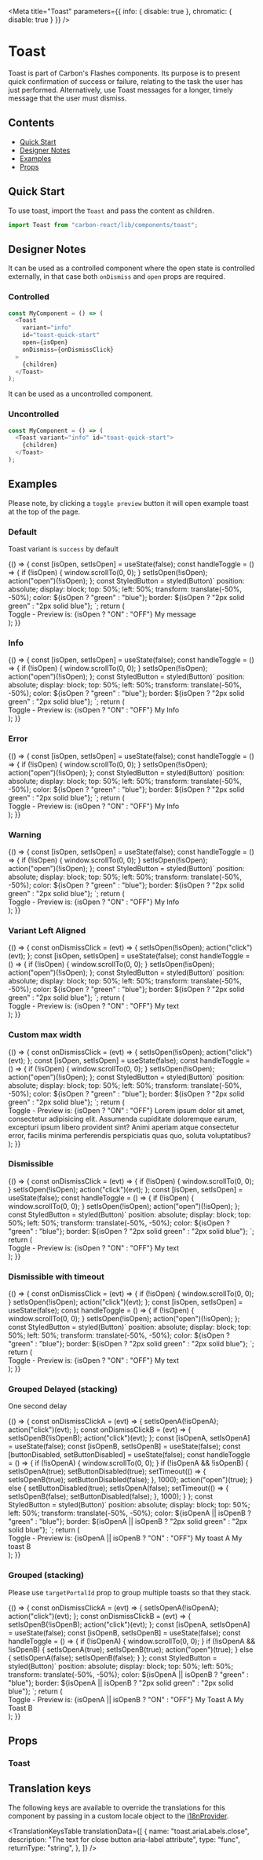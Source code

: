 

<Meta
  title="Toast"
  parameters={{ info: { disable: true }, chromatic: { disable: true } }}
/>

# Toast

Toast is part of Carbon's Flashes components.
Its purpose is to present quick confirmation of success or failure, relating to the task the user has just performed. Alternatively, use Toast messages for a longer, timely message that the user must dismiss.

## Contents

- [Quick Start](#quick-start)
- [Designer Notes](#designer-notes)
- [Examples](#examples)
- [Props](#props)

## Quick Start

To use toast, import the `Toast` and pass the content as children.

```javascript
import Toast from "carbon-react/lib/components/toast";
```

## Designer Notes

It can be used as a controlled component where the open state is controlled externally,
in that case both `onDismiss` and `open` props are required.

### Controlled

```javascript
const MyComponent = () => (
  <Toast
    variant="info"
    id="toast-quick-start"
    open={isOpen}
    onDismiss={onDismissClick}
  >
    {children}
  </Toast>
);
```

It can be used as a uncontrolled component.

### Uncontrolled

```javascript
const MyComponent = () => (
  <Toast variant="info" id="toast-quick-start">
    {children}
  </Toast>
);
```

## Examples

Please note, by clicking a `toggle preview` button it will open example toast at the top of the page.

### Default

Toast variant is `success` by default

<Canvas>
  <Story name="default" parameters={{ info: { disable: true } }}>
    {() => {
      const [isOpen, setIsOpen] = useState(false);
      const handleToggle = () => {
        if (!isOpen) {
          window.scrollTo(0, 0);
        }
        setIsOpen(!isOpen);
        action("open")(!isOpen);
      };
      const StyledButton = styled(Button)`
        position: absolute;
        display: block;
        top: 50%;
        left: 50%;
        transform: translate(-50%, -50%);
        color: ${isOpen ? "green" : "blue"};
        border: ${isOpen ? "2px solid green" : "2px solid blue"};
      `;
      return (
        <div id="wrapper-default">
          <StyledButton id="button-default" key="button" onClick={handleToggle}>
            Toggle - Preview is: {isOpen ? "ON" : "OFF"}
          </StyledButton>
          <Toast id="toast-default" variant="success" open={isOpen}>
            My message
          </Toast>
        </div>
      );
    }}
  </Story>
</Canvas>

### Info

<Canvas>
  <Story name="info" parameters={{ info: { disable: true } }}>
    {() => {
      const [isOpen, setIsOpen] = useState(false);
      const handleToggle = () => {
        if (!isOpen) {
          window.scrollTo(0, 0);
        }
        setIsOpen(!isOpen);
        action("open")(!isOpen);
      };
      const StyledButton = styled(Button)`
        position: absolute;
        display: block;
        top: 50%;
        left: 50%;
        transform: translate(-50%, -50%);
        color: ${isOpen ? "green" : "blue"};
        border: ${isOpen ? "2px solid green" : "2px solid blue"};
      `;
      return (
        <div id="wrapper-variant-info">
          <StyledButton
            id="button-variant-info"
            key="button"
            onClick={handleToggle}
          >
            Toggle - Preview is: {isOpen ? "ON" : "OFF"}
          </StyledButton>
          <Toast variant="info" id="toast-variant-info" open={isOpen}>
            My Info
          </Toast>
        </div>
      );
    }}
  </Story>
</Canvas>

### Error

<Canvas>
  <Story name="error" parameters={{ info: { disable: true } }}>
    {() => {
      const [isOpen, setIsOpen] = useState(false);
      const handleToggle = () => {
        if (!isOpen) {
          window.scrollTo(0, 0);
        }
        setIsOpen(!isOpen);
        action("open")(!isOpen);
      };
      const StyledButton = styled(Button)`
        position: absolute;
        display: block;
        top: 50%;
        left: 50%;
        transform: translate(-50%, -50%);
        color: ${isOpen ? "green" : "blue"};
        border: ${isOpen ? "2px solid green" : "2px solid blue"};
      `;
      return (
        <div id="wrapper-variant-error">
          <StyledButton
            id="button-variant-error"
            key="button"
            onClick={handleToggle}
          >
            Toggle - Preview is: {isOpen ? "ON" : "OFF"}
          </StyledButton>
          <Toast variant="error" id="toast-variant-error" open={isOpen}>
            My Info
          </Toast>
        </div>
      );
    }}
  </Story>
</Canvas>

### Warning

<Canvas>
  <Story name="warning" parameters={{ info: { disable: true } }}>
    {() => {
      const [isOpen, setIsOpen] = useState(false);
      const handleToggle = () => {
        if (!isOpen) {
          window.scrollTo(0, 0);
        }
        setIsOpen(!isOpen);
        action("open")(!isOpen);
      };
      const StyledButton = styled(Button)`
        position: absolute;
        display: block;
        top: 50%;
        left: 50%;
        transform: translate(-50%, -50%);
        color: ${isOpen ? "green" : "blue"};
        border: ${isOpen ? "2px solid green" : "2px solid blue"};
      `;
      return (
        <div id="wrapper-variant-warning">
          <StyledButton
            id="button-variant-warning"
            key="button"
            onClick={handleToggle}
          >
            Toggle - Preview is: {isOpen ? "ON" : "OFF"}
          </StyledButton>
          <Toast variant="warning" id="toast-variant-warning" open={isOpen}>
            My Info
          </Toast>
        </div>
      );
    }}
  </Story>
</Canvas>

### Variant Left Aligned

<Canvas>
  <Story name="left aligned" parameters={{ info: { disable: true } }}>
    {() => {
      const onDismissClick = (evt) => {
        setIsOpen(!isOpen);
        action("click")(evt);
      };
      const [isOpen, setIsOpen] = useState(false);
      const handleToggle = () => {
        if (!isOpen) {
          window.scrollTo(0, 0);
        }
        setIsOpen(!isOpen);
        action("open")(!isOpen);
      };
      const StyledButton = styled(Button)`
        position: absolute;
        display: block;
        top: 50%;
        left: 50%;
        transform: translate(-50%, -50%);
        color: ${isOpen ? "green" : "blue"};
        border: ${isOpen ? "2px solid green" : "2px solid blue"};
      `;
      return (
        <div id="wrapper-left-aligned">
          <StyledButton
            id="button-left-aligned"
            key="button"
            onClick={handleToggle}
          >
            Toggle - Preview is: {isOpen ? "ON" : "OFF"}
          </StyledButton>
          <Toast
            variant="warning"
            id="toast-left-aligned"
            open={isOpen}
            onDismiss={onDismissClick}
            isCenter={false}
          >
            My text
          </Toast>
        </div>
      );
    }}
  </Story>
</Canvas>

### Custom max width

<Canvas>
  <Story name="custom-max-width" parameters={{ info: { disable: true } }}>
    {() => {
      const onDismissClick = (evt) => {
        setIsOpen(!isOpen);
        action("click")(evt);
      };
      const [isOpen, setIsOpen] = useState(false);
      const handleToggle = () => {
        if (!isOpen) {
          window.scrollTo(0, 0);
        }
        setIsOpen(!isOpen);
        action("open")(!isOpen);
      };
      const StyledButton = styled(Button)`
        position: absolute;
        display: block;
        top: 50%;
        left: 50%;
        transform: translate(-50%, -50%);
        color: ${isOpen ? "green" : "blue"};
        border: ${isOpen ? "2px solid green" : "2px solid blue"};
      `;
      return (
        <div id="wrapper-custom-width">
          <StyledButton
            id="button-custom-width"
            key="button"
            onClick={handleToggle}
          >
            Toggle - Preview is: {isOpen ? "ON" : "OFF"}
          </StyledButton>
          <Toast
            variant="warning"
            id="toast-custom-width"
            open={isOpen}
            onDismiss={onDismissClick}
            isCenter={true}
            maxWidth="550px"
          >
            Lorem ipsum dolor sit amet, consectetur adipisicing elit. Assumenda
            cupiditate doloremque earum, excepturi ipsum libero provident sint?
            Animi aperiam atque consectetur error, facilis minima perferendis
            perspiciatis quas quo, soluta voluptatibus?
          </Toast>
        </div>
      );
    }}
  </Story>
</Canvas>

### Dismissible

<Canvas>
  <Story name="dismissible" parameters={{ info: { disable: true } }}>
    {() => {
      const onDismissClick = (evt) => {
        if (!isOpen) {
          window.scrollTo(0, 0);
        }
        setIsOpen(!isOpen);
        action("click")(evt);
      };
      const [isOpen, setIsOpen] = useState(false);
      const handleToggle = () => {
        if (!isOpen) {
          window.scrollTo(0, 0);
        }
        setIsOpen(!isOpen);
        action("open")(!isOpen);
      };
      const StyledButton = styled(Button)`
        position: absolute;
        display: block;
        top: 50%;
        left: 50%;
        transform: translate(-50%, -50%);
        color: ${isOpen ? "green" : "blue"};
        border: ${isOpen ? "2px solid green" : "2px solid blue"};
      `;
      return (
        <div id="wrapper-dismissible">
          <StyledButton
            id="button-toast-dismissible"
            key="button"
            onClick={handleToggle}
          >
            Toggle - Preview is: {isOpen ? "ON" : "OFF"}
          </StyledButton>
          <Toast
            variant="warning"
            id="toast-dismissible"
            open={isOpen}
            onDismiss={onDismissClick}
            isCenter={true}
          >
            My text
          </Toast>
        </div>
      );
    }}
  </Story>
</Canvas>

### Dismissible with timeout

<Canvas>
  <Story
    name="dismissible-with-timeout"
    parameters={{ info: { disable: true } }}
  >
    {() => {
      const onDismissClick = (evt) => {
        if (!isOpen) {
          window.scrollTo(0, 0);
        }
        setIsOpen(!isOpen);
        action("click")(evt);
      };
      const [isOpen, setIsOpen] = useState(false);
      const handleToggle = () => {
        if (!isOpen) {
          window.scrollTo(0, 0);
        }
        setIsOpen(!isOpen);
        action("open")(!isOpen);
      };
      const StyledButton = styled(Button)`
        position: absolute;
        display: block;
        top: 50%;
        left: 50%;
        transform: translate(-50%, -50%);
        color: ${isOpen ? "green" : "blue"};
        border: ${isOpen ? "2px solid green" : "2px solid blue"};
      `;
      return (
        <div id="wrapper-dismissible">
          <StyledButton
            id="button-toast-dismissible"
            key="button"
            onClick={handleToggle}
          >
            Toggle - Preview is: {isOpen ? "ON" : "OFF"}
          </StyledButton>
          <Toast
            variant="warning"
            id="toast-dismissible"
            open={isOpen}
            onDismiss={onDismissClick}
            isCenter={true}
            timeout={2000}
          >
            My text
          </Toast>
        </div>
      );
    }}
  </Story>
</Canvas>

### Grouped Delayed (stacking)

One second delay

<Canvas>
  <Story name="stacked-delayed" parameters={{ info: { disable: true } }}>
    {() => {
      const onDismissClickA = (evt) => {
        setIsOpenA(!isOpenA);
        action("click")(evt);
      };
      const onDismissClickB = (evt) => {
        setIsOpenB(!isOpenB);
        action("click")(evt);
      };
      const [isOpenA, setIsOpenA] = useState(false);
      const [isOpenB, setIsOpenB] = useState(false);
      const [buttonDisabled, setButtonDisabled] = useState(false);
      const handleToggle = () => {
        if (!isOpenA) {
          window.scrollTo(0, 0);
        }
        if (!isOpenA && !isOpenB) {
          setIsOpenA(true);
          setButtonDisabled(true);
          setTimeout(() => {
            setIsOpenB(true);
            setButtonDisabled(false);
          }, 1000);
          action("open")(true);
        } else {
          setButtonDisabled(true);
          setIsOpenA(false);
          setTimeout(() => {
            setIsOpenB(false);
            setButtonDisabled(false);
          }, 1000);
        }
      };
      const StyledButton = styled(Button)`
        position: absolute;
        display: block;
        top: 50%;
        left: 50%;
        transform: translate(-50%, -50%);
        color: ${isOpenA || isOpenB ? "green" : "blue"};
        border: ${isOpenA || isOpenB ? "2px solid green" : "2px solid blue"};
      `;
      return (
        <div id="wrapper-stacked-delayed">
          <StyledButton
            id="button-stacked-delayed"
            key="button"
            onClick={handleToggle}
            disabled={buttonDisabled}
          >
            Toggle - Preview is: {isOpenA || isOpenB ? "ON" : "OFF"}
          </StyledButton>
          <Toast
            id="toast-stacked-delayed-a"
            variant="warning"
            open={isOpenA}
            onDismiss={onDismissClickA}
            isCenter={true}
            targetPortalId="stacked-delay"
          >
            My toast A
          </Toast>
          <Toast
            id="toast-stacked-delayed-b"
            variant="error"
            open={isOpenB}
            onDismiss={onDismissClickB}
            isCenter={true}
            targetPortalId="stacked-delay"
          >
            My toast B
          </Toast>
        </div>
      );
    }}
  </Story>
</Canvas>

### Grouped (stacking)

Please use `targetPortalId` prop to group multiple toasts so that they stack.

<Canvas>
  <Story name="stacked" parameters={{ info: { disable: true } }}>
    {() => {
      const onDismissClickA = (evt) => {
        setIsOpenA(!isOpenA);
        action("click")(evt);
      };
      const onDismissClickB = (evt) => {
        setIsOpenB(!isOpenB);
        action("click")(evt);
      };
      const [isOpenA, setIsOpenA] = useState(false);
      const [isOpenB, setIsOpenB] = useState(false);
      const handleToggle = () => {
        if (!isOpenA) {
          window.scrollTo(0, 0);
        }
        if (!isOpenA && !isOpenB) {
          setIsOpenA(true);
          setIsOpenB(true);
          action("open")(true);
        } else {
          setIsOpenA(false);
          setIsOpenB(false);
        }
      };
      const StyledButton = styled(Button)`
        position: absolute;
        display: block;
        top: 50%;
        left: 50%;
        transform: translate(-50%, -50%);
        color: ${isOpenA || isOpenB ? "green" : "blue"};
        border: ${isOpenA || isOpenB ? "2px solid green" : "2px solid blue"};
      `;
      return (
        <div id="wrapper-stacked">
          <StyledButton id="button-stacked" key="button" onClick={handleToggle}>
            Toggle - Preview is: {isOpenA || isOpenB ? "ON" : "OFF"}
          </StyledButton>
          <Toast
            id="toast-stacked-a"
            variant="success"
            open={isOpenA}
            onDismiss={onDismissClickA}
            isCenter={true}
            targetPortalId="stacked"
          >
            My Toast A
          </Toast>
          <Toast
            id="toast-stacked-b"
            variant="warning"
            open={isOpenB}
            onDismiss={onDismissClickB}
            isCenter={true}
            targetPortalId="stacked"
          >
            My Toast B
          </Toast>
        </div>
      );
    }}
  </Story>
</Canvas>

## Props

### Toast

<ArgsTable of={Toast} />

## Translation keys

The following keys are available to override the translations for this component by passing in a custom locale object to the
[i18nProvider](https://carbon.sage.com/?path=/story/documentation-i18n--page).

<TranslationKeysTable
  translationData={[
    {
      name: "toast.ariaLabels.close",
      description: "The text for close button aria-label attribute",
      type: "func",
      returnType: "string",
    },
  ]}
/>
